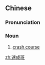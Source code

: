 ==Chinese==
{{zh-forms|type=21}}

===Pronunciation===
{{zh-pron
|m=sùchéngbān,er=y
|cat=n
}}

===Noun===
{{zh-noun}}

# [[crash course]]

[[zh:速成班]]